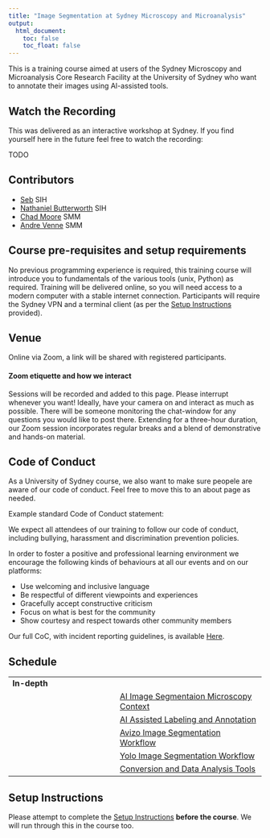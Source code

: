 ```yaml
---
title: "Image Segmentation at Sydney Microscopy and Microanalysis"
output:
  html_document:
    toc: false
    toc_float: false
---
```



This is a training course aimed at users of the Sydney Microscopy and Microanalysis Core Research Facility at the University of Sydney who want to annotate their images using AI-assisted tools.

## Watch the Recording

This was delivered as an interactive workshop at Sydney. If you find yourself here in the future feel free to watch the recording:

TODO

## Contributors

* [Seb](https://www.sydney.edu.au/research/facilities/sydney-informatics-hub/our-staff.html) SIH
* [Nathaniel Butterworth](https://www.sydney.edu.au/research/facilities/sydney-informatics-hub/our-staff.html) SIH
* [Chad Moore](https://www.sydney.edu.au/research/facilities/sydney-informatics-hub/our-staff.html) SMM
* [Andre Venne](https://www.sydney.edu.au/research/facilities/sydney-informatics-hub/our-staff.html) SMM


## Course pre-requisites and setup requirements

No previous programming experience is required, this training course will introduce you to fundamentals of the various tools (unix, Python) as required. Training will be delivered online, so you will need access to a modern computer with a stable internet connection. Participants will require the Sydney VPN and a terminal client (as per the [Setup Instructions](./setup.html) provided).


## Venue

Online via Zoom, a link will be shared with registered participants.

#### Zoom etiquette and how we interact

Sessions will be recorded and added to this page. Please interrupt whenever you want! Ideally, have your camera on and interact as much as possible. There will be someone monitoring the chat-window for any questions you would like to post there.  Extending for a three-hour duration, our Zoom session incorporates regular breaks and a blend of demonstrative and hands-on material.


## Code of Conduct

As a University of Sydney course, we also want to make sure peopele are aware of our code of conduct.
Feel free to move this to an about page as needed.

Example standard Code of Conduct statement:

We expect all attendees of our training to follow our code of conduct, including bullying, harassment and discrimination prevention policies.

In order to foster a positive and professional learning environment we encourage the following kinds of behaviours at all our events and on our platforms:

* Use welcoming and inclusive language
* Be respectful of different viewpoints and experiences
* Gracefully accept constructive criticism
* Focus on what is best for the community
* Show courtesy and respect towards other community members

Our full CoC, with incident reporting guidelines, is available [Here](https://sydney-informatics-hub.github.io/codeofconduct/).



## Schedule

|  |  |
| --- | :--- |
| **In-depth** |
|   | [AI Image Segmentaion Microscopy Context](notebooks/01_microscopy.qmd) |
|   | [AI Assisted Labeling and Annotation](notebooks/02_labeling.qmd) |
|   | [Avizo Image Segmentation Workflow](notebooks/03_avizo.qmd) |
|   | [Yolo Image Segmentation Workflow](notebooks/03b_yolo.qmd) |
|   | [Conversion and Data Analysis Tools](notebooks/04_tools.qmd) |


## Setup Instructions

Please attempt to complete the [Setup Instructions](./setup.html) **before the course**. We will run through this in the course too.
